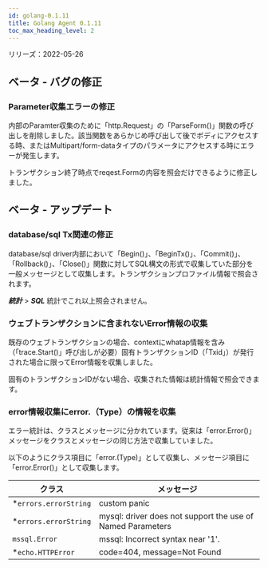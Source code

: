 ```yaml
---
id: golang-0.1.11
title: Golang Agent 0.1.11
toc_max_heading_level: 2
---
```



リリーズ：2022-05-26

## ベータ - バグの修正

### Parameter収集エラーの修正

内部のParamter収集のために「http.Request」の「ParseForm()」関数の呼び出しを削除しました。該当関数をあらかじめ呼び出して後でボディにアクセスする時、またはMultipart/form-dataタイプのパラメータにアクセスする時にエラーが発生します。 

トランザクション終了時点でreqest.Formの内容を照会だけできるように修正しました。

## ベータ - アップデート

### database/sql Tx関連の修正

database/sql driver内部において「Begin()」、「BeginTx()」、「Commit()」、「Rollback()」、「Close()」関数に対してSQL構文の形式で収集していた部分を一般メッセージとして収集します。トランザクションプロファイル情報で照会されます。 

**_統計_** > **_SQL_** 統計でこれ以上照会されません。

### ウェブトランザクションに含まれないError情報の収集

既存のウェブトランザクションの場合、contextにwhatap情報を含み（「trace.Start()」呼び出しが必要）固有トランザクションID（「Txid」）が発行された場合に限ってError情報を収集しました。 

固有のトランザクションIDがない場合、収集された情報は統計情報で照会できます。 

### error情報収集にerror.（Type）の情報を収集

エラー統計は、クラスとメッセージに分かれています。従来は「error.Error()」メッセージをクラスとメッセージの同じ方法で収集していました。 

以下のようにクラス項目に「error.(Type)」として収集し、メッセージ項目に「error.Error()」として収集します。 

| クラス                    | メッセージ                                                      |
| ---------------------- | ---------------------------------------------------------- |
| \*`errors.errorString` | custom panic                                               |
| \*`errors.errorString` | mysql: driver does not support the use of Named Parameters |
| `mssql.Error`          | mssql: Incorrect syntax near '1'.                          |
| \*`echo.HTTPError`     | code=404, message=Not Found                                |
